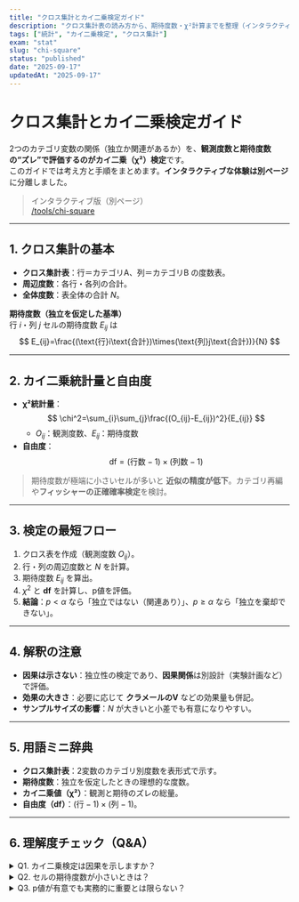 ```yaml
---
title: "クロス集計とカイ二乗検定ガイド"
description: "クロス集計表の読み方から、期待度数・χ²計算までを整理（インタラクティブ版は別ページ）"
tags: ["統計", "カイ二乗検定", "クロス集計"]
exam: "stat"
slug: "chi-square"
status: "published"
date: "2025-09-17"
updatedAt: "2025-09-17"
---
```


# クロス集計とカイ二乗検定ガイド

2つのカテゴリ変数の関係（独立か関連があるか）を、**観測度数と期待度数の“ズレ”**で評価するのが**カイ二乗（χ²）検定**です。  
このガイドでは考え方と手順をまとめます。**インタラクティブな体験は別ページ**に分離しました。

> インタラクティブ版（別ページ）  
> [/tools/chi-square](/tools/chi-square)

---

## 1. クロス集計の基本

- **クロス集計表**：行＝カテゴリA、列＝カテゴリB の度数表。  
- **周辺度数**：各行・各列の合計。  
- **全体度数**：表全体の合計 $N$。

**期待度数（独立を仮定した基準）**  
行 $i$・列 $j$ セルの期待度数 $E_{ij}$ は  
$$
E_{ij}=\frac{(\text{行}i\text{合計})\times(\text{列}j\text{合計})}{N}
$$

---

## 2. カイ二乗統計量と自由度

- **χ²統計量**：  
$$
\chi^2=\sum_{i}\sum_{j}\frac{(O_{ij}-E_{ij})^2}{E_{ij}}
$$
  - $O_{ij}$：観測度数、$E_{ij}$：期待度数
- **自由度**：  
$$
\text{df}=(\text{行数}-1)\times(\text{列数}-1)
$$

> 期待度数が極端に小さいセルが多いと **近似の精度が低下**。カテゴリ再編や**フィッシャーの正確確率検定**を検討。

---

## 3. 検定の最短フロー

1. クロス表を作成（観測度数 $O_{ij}$）。  
2. 行・列の周辺度数と $N$ を計算。  
3. 期待度数 $E_{ij}$ を算出。  
4. $χ^2$ と **df** を計算し、p値を評価。  
5. **結論**：$p<\alpha$ なら「独立ではない（関連あり）」、$p\ge \alpha$ なら「独立を棄却できない」。

---

## 4. 解釈の注意

- **因果は示さない**：独立性の検定であり、**因果関係**は別設計（実験計画など）で評価。  
- **効果の大きさ**：必要に応じて **クラメールのV** などの効果量も併記。  
- **サンプルサイズの影響**：$N$ が大きいと小差でも有意になりやすい。

---

## 5. 用語ミニ辞典

- **クロス集計表**：2変数のカテゴリ別度数を表形式で示す。  
- **期待度数**：独立を仮定したときの理想的な度数。  
- **カイ二乗値（χ²）**：観測と期待のズレの総量。  
- **自由度（df）**：$(\text{行}-1)\times(\text{列}-1)$。

---

## 6. 理解度チェック（Q&A）

<details class="qa-card">
  <summary class="qa-q">Q1. カイ二乗検定は因果を示しますか？</summary>
  <div class="qa-a">
    いいえ。**独立性（関連の有無）**に関する検定です。因果は別途の研究設計（実験計画など）が必要です。
  </div>
</details>

<details class="qa-card">
  <summary class="qa-q">Q2. セルの期待度数が小さいときは？</summary>
  <div class="qa-a">
    カテゴリの再編（セル連結）や、**フィッシャーの正確確率検定**の利用を検討します。
  </div>
</details>

<details class="qa-card">
  <summary class="qa-q">Q3. p値が有意でも実務的に重要とは限らない？</summary>
  <div class="qa-a">
    はい。サンプルが大きいと僅差でも有意化します。**効果量（例：クラメールのV）**や現場インパクトも併せて判断します。
  </div>
</details>
